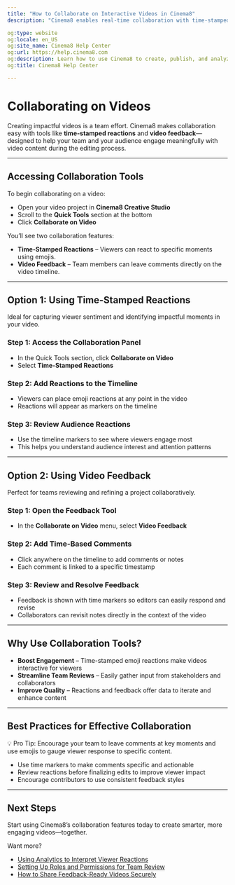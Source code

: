 ---
title: "How to Collaborate on Interactive Videos in Cinema8"
description: "Cinema8 enables real-time collaboration with time-stamped reactions and video feedback tools, empowering teams and viewers to co-create better content."

og:type: website
og:locale: en_US
og:site_name: Cinema8 Help Center
og:url: https://help.cinema8.com
og:description: Learn how to use Cinema8 to create, publish, and analyze interactive videos.
og:title: Cinema8 Help Center

---


# Collaborating on Videos

Creating impactful videos is a team effort. Cinema8 makes collaboration easy with tools like **time-stamped reactions** and **video feedback**—designed to help your team and your audience engage meaningfully with video content during the editing process.

---

## Accessing Collaboration Tools

To begin collaborating on a video:

- Open your video project in **Cinema8 Creative Studio**
- Scroll to the **Quick Tools** section at the bottom
- Click **Collaborate on Video**

You’ll see two collaboration features:

- **Time-Stamped Reactions** – Viewers can react to specific moments using emojis.
- **Video Feedback** – Team members can leave comments directly on the video timeline.

---

## Option 1: Using Time-Stamped Reactions

Ideal for capturing viewer sentiment and identifying impactful moments in your video.

<Steps>

### Step 1: Access the Collaboration Panel

- In the Quick Tools section, click **Collaborate on Video**
- Select **Time-Stamped Reactions**

### Step 2: Add Reactions to the Timeline

- Viewers can place emoji reactions at any point in the video
- Reactions will appear as markers on the timeline

### Step 3: Review Audience Reactions

- Use the timeline markers to see where viewers engage most
- This helps you understand audience interest and attention patterns

</Steps>

---

## Option 2: Using Video Feedback

Perfect for teams reviewing and refining a project collaboratively.

<Steps>

### Step 1: Open the Feedback Tool

- In the **Collaborate on Video** menu, select **Video Feedback**

### Step 2: Add Time-Based Comments

- Click anywhere on the timeline to add comments or notes
- Each comment is linked to a specific timestamp

### Step 3: Review and Resolve Feedback

- Feedback is shown with time markers so editors can easily respond and revise
- Collaborators can revisit notes directly in the context of the video

</Steps>

---

## Why Use Collaboration Tools?

- **Boost Engagement** – Time-stamped emoji reactions make videos interactive for viewers
- **Streamline Team Reviews** – Easily gather input from stakeholders and collaborators
- **Improve Quality** – Reactions and feedback offer data to iterate and enhance content

---

## Best Practices for Effective Collaboration

<Callout type="info">
💡 Pro Tip: Encourage your team to leave comments at key moments and use emojis to gauge viewer response to specific content.
</Callout>

- Use time markers to make comments specific and actionable
- Review reactions before finalizing edits to improve viewer impact
- Encourage contributors to use consistent feedback styles

---

## Next Steps

Start using Cinema8’s collaboration features today to create smarter, more engaging videos—together.

Want more?

- [Using Analytics to Interpret Viewer Reactions](#)
- [Setting Up Roles and Permissions for Team Review](#)
- [How to Share Feedback-Ready Videos Securely](#)
